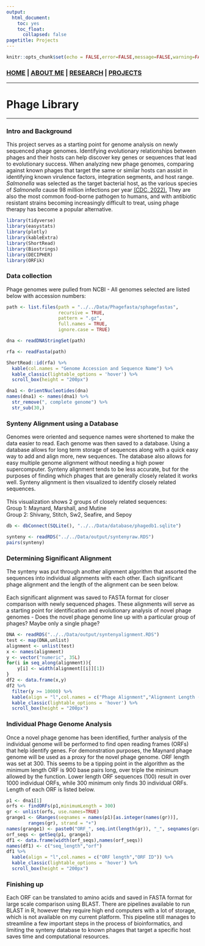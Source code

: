 ```yaml
---
output: 
  html_document:
    toc: yes
    toc_float:
      collapsed: false
pagetitle: Projects
---
```

```r
knitr::opts_chunk$set(echo = FALSE,error=FALSE,message=FALSE,warning=FALSE)
```

### [**HOME**](http://mpark673.github.io/) | [**ABOUT ME**](http://mpark673.github.io/about_me/) | [**RESEARCH**](http://mpark673.github.io/research/) | [**PROJECTS**](http://mpark673.github.io/projects)

___
# Phage Library
___
### Intro and Background
This project serves as a starting point for genome analysis on newly sequenced phage genomes. Identifying evolutionary relationships between phages and their hosts can help discover key genes or sequences that lead to evolutionary success. When analyzing new phage genomes, comparing against known phages that target the same or similar hosts can assist in identifying known virulence factors, integration segments, and host range. *Salmonella* was selected as the target bacterial host, as the various species of *Salmonella* cause 98 million infections per year [(CDC, 2022).](https://www.cdc.gov/salmonella/index.html) They are also the most common food-borne pathogen to humans, and with antibiotic resistant strains becoming increasingly difficult to treat, using phage therapy has become a popular alternative. 


```r
library(tidyverse)
library(easystats)
library(plotly)
library(kableExtra)
library(ShortRead)
library(Biostrings)
library(DECIPHER)
library(ORFik)
```

### Data collection

Phage genomes were pulled from NCBI - All genomes selected are listed below with accession numbers:


```r
path <- list.files(path = "../../Data/Phagefasta/sphagefastas",
                   recursive = TRUE,
                   pattern = ".gz",
                   full.names = TRUE,
                   ignore.case = TRUE)

dna <- readDNAStringSet(path)

rfa <- readFasta(path)

ShortRead::id(rfa) %>% 
  kable(col.names = "Genome Accession and Sequence Name") %>% 
  kable_classic(lightable_options = 'hover') %>% 
  scroll_box(height = "200px")
```

```r
dna1 <- OrientNucleotides(dna)
names(dna1) <- names(dna1) %>% 
  str_remove(", complete genome") %>% 
  str_sub(30,)
```
### Synteny Alignment using a Database

Genomes were oriented and sequence names were shortened to make the data easier to read. Each genome was then saved to a database. Using a database allows for long term storage of sequences along with a quick easy way to add and align more, new sequences. The database also allows for easy multiple genome alignment without needing a high power supercomputer. Synteny alignment tends to be less accurate, but for the purposes of finding which phages that are generally closely related it works well. Synteny alignment is then visualized to identify closely related sequences. 
<br><br>
This visualization shows 2 groups of closely related sequences:
<br>
Group 1: Maynard, Marshall, and Mutine
<br>
Group 2: Shivany, Stitch, Sw2, Seafire, and Sepoy


```r
db <- dbConnect(SQLite(), "../../Data/database/phagedb1.sqlite")

synteny <- readRDS("../../Data/output/syntenyraw.RDS")
pairs(synteny)
```


### Determining Significant Alignment

The synteny was put through another alignment algorithm that assorted the sequences into individual alignments with each other. Each significant phage alignment and the length of the alignment can be seen below.
<br><br>
Each significant alignment was saved to FASTA format for closer comparison with newly sequenced phages. These alignments will serve as a starting point for identification and evolutionary analysis of novel phage genomes - Does the novel phage genome line up with a particular group of phages? Maybe only a single phage? 

```r

DNA <- readRDS("../../Data/output/syntenyalignment.RDS")
test <- map(DNA,unlist) 
alignment <- unlist(test)
x <- names(alignment)
y <- vector("numeric", 35L)
for(i in seq_along(alignment)){
    y[i] <- width(alignment[[i]][1])
}
df2 <- data.frame(x,y)
df2 %>% 
  filter(y >= 10000) %>% 
  kable(align = "l",col.names = c("Phage Alignment","Alignment Length (bp)")) %>% 
  kable_classic(lightable_options = 'hover') %>% 
  scroll_box(height = "200px")

```

### Individual Phage Genome Analysis
Once a novel phage genome has been identified, further analysis of the individual genome will be performed to find open reading frames (ORFs) that help identify genes. For demonstration purposes, the Maynard phage genome will be used as a proxy for the novel phage genome. ORF length was set at 300. This seems to be a tipping point in the algorithm as the minimum length ORF is 900 base pairs long, over triple the minimum allowed by the function. Lower length ORF sequences (100) result in over 1000 individual ORFs, while 300 minimum only finds 30 individual ORFs. Length of each ORF is listed below. 


```r
p1 <- dna1[1]
orfs <- findORFs(p1,minimumLength = 300)
gr <- unlist(orfs, use.names=TRUE)
grange1 <- GRanges(seqnames = names(p1)[as.integer(names(gr))],
        ranges(gr), strand = "+")
names(grange1) <- paste0("ORF_", seq.int(length(gr)), "_", seqnames(grange1))
orf_seqs <- getSeq(p1, grange1)
df1 <- data.frame(width(orf_seqs),names(orf_seqs))
names(df1) <- c("seq_length","orf")
df1 %>% 
  kable(align = "l",col.names = c("ORF length","ORF ID")) %>% 
  kable_classic(lightable_options = 'hover') %>% 
  scroll_box(height = "200px")
```

### Finishing up

Each ORF can be translated to amino acids and saved in FASTA format for large scale comparison using BLAST. There are pipelines available to run BLAST in R, however they require high end computers with a lot of storage, which is not available on my current platform. This pipeline still manages to streamline a few important steps in the process of bioinformatics, and limiting the synteny database to known phages that target a specific host saves time and computational resources.